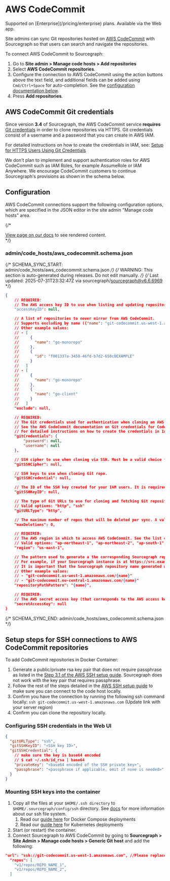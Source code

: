 # AWS CodeCommit

<TierCallout>
  Supported on [Enterprise](/pricing/enterprise) plans.
  <user>
    Available via the Web app.
  </user>
</TierCallout>

Site admins can sync Git repositories hosted on [AWS CodeCommit](https://aws.amazon.com/codecommit/) with Sourcegraph so that users can search and navigate the repositories.

To connect AWS CodeCommit to Sourcegraph:

1. Go to **Site admin > Manage code hosts > Add repositories**
1. Select **AWS CodeCommit repositories**.
1. Configure the connection to AWS CodeCommit using the action buttons above the text field, and additional fields can be added using `Cmd/Ctrl+Space` for auto-completion. See the [configuration documentation below](#configuration).
1. Press **Add repositories**.

## AWS CodeCommit Git credentials

Since version **3.4** of Sourcegraph, the AWS CodeCommit service **requires** [Git credentials](https://docs.aws.amazon.com/IAM/latest/UserGuide/id_credentials_ssh-keys.html#git-credentials-code-commit) in order to clone repositories via HTTPS. Git credentials consist of a username and a password that you can create in AWS IAM.

For detailed instructions on how to create the credentials in IAM, see: [Setup for HTTPS Users Using Git Credentials](https://docs.aws.amazon.com/codecommit/latest/userguide/setting-up-gc.html)

<Callout type="info"> We don't plan to implement and support authentication roles for AWS CodeCommit such as IAM Roles, for example AssumeRole or IAM Anywhere. We encourage CodeCommit customers to continue Sourcegraph's provisions as shown in the schema below.</Callout>

## Configuration

AWS CodeCommit connections support the following configuration options, which are specified in the JSON editor in the site admin "Manage code hosts" area.

{/* <div markdown-func=jsonschemadoc jsonschemadoc:path="admin/code_hosts/aws_codecommit.schema.json">[View page on our docs](/admin/code_hosts/aws_codecommit) to see rendered content.</div> */}

### admin/code_hosts/aws_codecommit.schema.json

{/* SCHEMA_SYNC_START: admin/code_hosts/aws_codecommit.schema.json */}
{/* WARNING: This section is auto-generated during releases. Do not edit manually. */}
{/* Last updated: 2025-07-31T23:32:47Z via sourcegraph/sourcegraph@v6.6.6969 */}
```json
{
	// REQUIRED:
	// The AWS access key ID to use when listing and updating repositories from AWS CodeCommit. Must have the AWSCodeCommitReadOnly IAM policy.
	"accessKeyID": null,

	// A list of repositories to never mirror from AWS CodeCommit.
	// Supports excluding by name ({"name": "git-codecommit.us-west-1.amazonaws.com/repo-name"}) or by ARN ({"id": "arn:aws:codecommit:us-west-1:999999999999:name"}).
	// Other example values:
	// - [
	//     {
	//       "name": "go-monorepo"
	//     },
	//     {
	//       "id": "f001337a-3450-46fd-b7d2-650c0EXAMPLE"
	//     }
	//   ]
	// - [
	//     {
	//       "name": "go-monorepo"
	//     },
	//     {
	//       "name": "go-client"
	//     }
	//   ]
	"exclude": null,

	// REQUIRED:
	// The Git credentials used for authentication when cloning an AWS CodeCommit repository over HTTPS.
	// See the AWS CodeCommit documentation on Git credentials for CodeCommit: https://docs.aws.amazon.com/IAM/latest/UserGuide/id_credentials_ssh-keys.html#git-credentials-code-commit.
	// For detailed instructions on how to create the credentials in IAM, see this page: https://docs.aws.amazon.com/codecommit/latest/userguide/setting-up-gc.html
	"gitCredentials": {
		"password": null,
		"username": null
	},

	// SSH cipher to use when cloning via SSH. Must be a valid choice from `ssh -Q cipher`.
	"gitSSHCipher": null,

	// SSH keys to use when cloning Git repo.
	"gitSSHCredential": null,

	// The ID of the SSH key created for your IAM users. It is required when using SSH to clone repositories.
	"gitSSHKeyID": null,

	// The type of Git URLs to use for cloning and fetching Git repositories.
	// Valid options: "http", "ssh"
	"gitURLType": "http",

	// The maximum number of repos that will be deleted per sync. A value of 0 or less indicates no maximum.
	"maxDeletions": 0,

	// REQUIRED:
	// The AWS region in which to access AWS CodeCommit. See the list of supported regions at https://docs.aws.amazon.com/codecommit/latest/userguide/regions.html#regions-git.
	// Valid options: "ap-northeast-1", "ap-northeast-2", "ap-south-1", "ap-southeast-1", "ap-southeast-2", "ca-central-1", "eu-central-1", "eu-west-1", "eu-west-2", "eu-west-3", "sa-east-1", "us-east-1", "us-east-2", "us-west-1", "us-west-2"
	"region": "us-east-1",

	// The pattern used to generate a the corresponding Sourcegraph repository name for an AWS CodeCommit repository. In the pattern, the variable "{name}" is replaced with the repository's name.
	// For example, if your Sourcegraph instance is at https://src.example.com, then a repositoryPathPattern of "awsrepos/{name}" would mean that a AWS CodeCommit repository named "myrepo" is available on Sourcegraph at https://src.example.com/awsrepos/myrepo.
	// It is important that the Sourcegraph repository name generated with this pattern be unique to this code host. If different code hosts generate repository names that collide, Sourcegraph's behavior is undefined.
	// Other example values:
	// - "git-codecommit.us-west-1.amazonaws.com/{name}"
	// - "git-codecommit.eu-central-1.amazonaws.com/{name}"
	"repositoryPathPattern": "{name}",

	// REQUIRED:
	// The AWS secret access key (that corresponds to the AWS access key ID set in `accessKeyID`).
	"secretAccessKey": null
}
```
{/* SCHEMA_SYNC_END: admin/code_hosts/aws_codecommit.schema.json */}
## Setup steps for SSH connections to AWS CodeCommit repositories

To add CodeCommit repositories in Docker Container:

1. Generate a public/private rsa key pair that does not require passphrase as listed in the [Step 3.1 of the AWS SSH setup guide](https://docs.aws.amazon.com/codecommit/latest/userguide/setting-up-ssh-unixes.html#setting-up-ssh-unixes-keys). Sourcegraph does not work with the key pair that requires passphrase.
1. Follow the rest of the steps detailed in the [AWS SSH setup guide](https://docs.aws.amazon.com/codecommit/latest/userguide/setting-up-ssh-unixes.html) to make sure you can connect to the code host locally.
1. Confirm you have the connection by running the following ssh command locally: `ssh git-codecommit.us-west-1.amazonaws.com` (Update link with your server region)
1. Confirm you can clone the repository locally.

### Configuring SSH credentials in the Web UI

```json
{
  "gitURLType": "ssh",
  "gitSSHKeyID": "<SSH key ID>",
  "gitSSHCredential": {
    // make sure the key is base64 encoded
    // $ cat ~/.ssh/id_rsa | base64
    "privateKey": "<base64 encoded of the SSH private key>",
    "passphrase": "<passphrase if applicable, omit if none is needed>"
  }
}
```

### Mounting SSH keys into the container

1. Copy all the files at your `$HOME/.ssh directory` to `$HOME/.sourcegraph/config/ssh` directory. See [docs](/admin/deploy/docker-single-container/#ssh-authentication-config-keys-knownhosts) for more information about our ssh file system.
    1. Read our [guide here](/admin/deploy/docker-compose/#git-ssh-configuration) for Docker Compose deployments
    1. Read our [guide here](/admin/deploy/kubernetes/configure#ssh-for-cloning) for Kubernetes deployments
1. Start (or restart) the container.
1. Connect Sourcegraph to AWS CodeCommit by going to **Sourcegraph > Site Admin > Manage code hosts > Generic Git host** and add the following:

```json
"url": "ssh://git-codecommit.us-west-1.amazonaws.com", //Please replace the 'us-east-1' region with yours
  "repos": [
    "v1/repos/REPO_NAME_1",
    "v1/repos/REPO_NAME_2",
  ]
```
